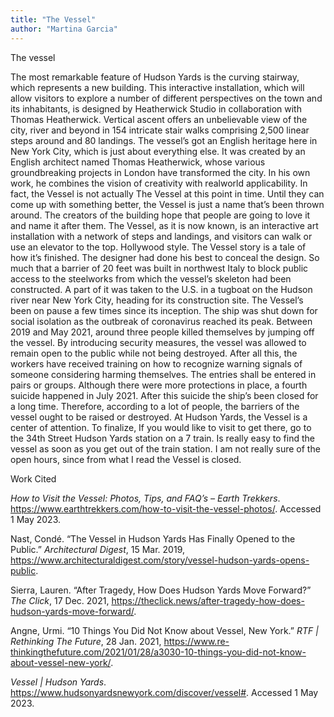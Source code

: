 ```yaml
---
title: "The Vessel"
author: "Martina Garcia"
---
```


The vessel

The most remarkable feature of Hudson Yards is the curving stairway, which represents a new building. This interactive installation, which will allow visitors to explore a number of different perspectives on the town and its inhabitants, is designed by Heatherwick Studio in collaboration with Thomas Heatherwick. Vertical ascent offers an unbelievable view of the city, river and beyond in 154 intricate stair walks comprising 2,500 linear steps around and 80 landings. The vessel's got an English heritage here in New York City, which is just about everything else. It was created by an English architect named Thomas Heatherwick, whose various groundbreaking projects in London have transformed the city. In his own work, he combines the vision of creativity with realworld applicability. In fact, the Vessel is not actually The Vessel at this point in time. Until they can come up with something better, the Vessel is just a name that's been thrown around. The creators of the building hope that people are going to love it and name it after them. The Vessel, as it is now known, is an interactive art installation with a network of steps and landings, and visitors can walk or use an elevator to the top. Hollywood style. The Vessel story is a tale of how it's finished. The designer had done his best to conceal the design. So much that a barrier of 20 feet was built in northwest Italy to block public access to the steelworks from which the vessel's skeleton had been constructed. A part of it was taken to the U.S. in a tugboat on the Hudson river near New York City, heading for its construction site. The Vessel's been on pause a few times since its inception. The ship was shut down for social isolation as the outbreak of coronavirus reached its peak. Between 2019 and May 2021, around three people killed themselves by jumping off the vessel. By introducing security measures, the vessel was allowed to remain open to the public while not being destroyed. After all this, the workers have received training on how to recognize warning signals of someone considering harming themselves. The entries shall be entered in pairs or groups. Although there were more protections in place, a fourth suicide happened in July 2021. After this suicide the ship's been closed for a long time. Therefore, according to a lot of people, the barriers of the vessel ought to be raised or destroyed. At Hudson Yards, the Vessel is a center of attention. To finalize, If you would like to visit to get there, go to the 34th Street Hudson Yards station on a 7 train. Is really easy to find the vessel as soon as you get out of the train station. I am not really sure of the open hours, since from what I read the Vessel is closed. 

Work Cited

*How to Visit the Vessel: Photos, Tips, and FAQ’s – Earth Trekkers*. [https://www.earthtrekkers.com/how-to-visit-the-vessel-photos/](https://www.earthtrekkers.com/how-to-visit-the-vessel-photos/). Accessed 1 May 2023.

Nast, Condé. “The Vessel in Hudson Yards Has Finally Opened to the Public.” *Architectural Digest*, 15 Mar. 2019, [https://www.architecturaldigest.com/story/vessel-hudson-yards-opens-public](https://www.architecturaldigest.com/story/vessel-hudson-yards-opens-public).

Sierra, Lauren. “After Tragedy, How Does Hudson Yards Move Forward?” *The Click*, 17 Dec. 2021, [https://theclick.news/after-tragedy-how-does-hudson-yards-move-forward/](https://theclick.news/after-tragedy-how-does-hudson-yards-move-forward/).

Angne, Urmi. “10 Things You Did Not Know about Vessel, New York.” *RTF | Rethinking The Future*, 28 Jan. 2021, [https://www.re-thinkingthefuture.com/2021/01/28/a3030-10-things-you-did-not-know-about-vessel-new-york/](https://www.re-thinkingthefuture.com/2021/01/28/a3030-10-things-you-did-not-know-about-vessel-new-york/).

*Vessel | Hudson Yards*. [https://www.hudsonyardsnewyork.com/discover/vessel#](https://www.hudsonyardsnewyork.com/discover/vessel#). Accessed 1 May 2023.
